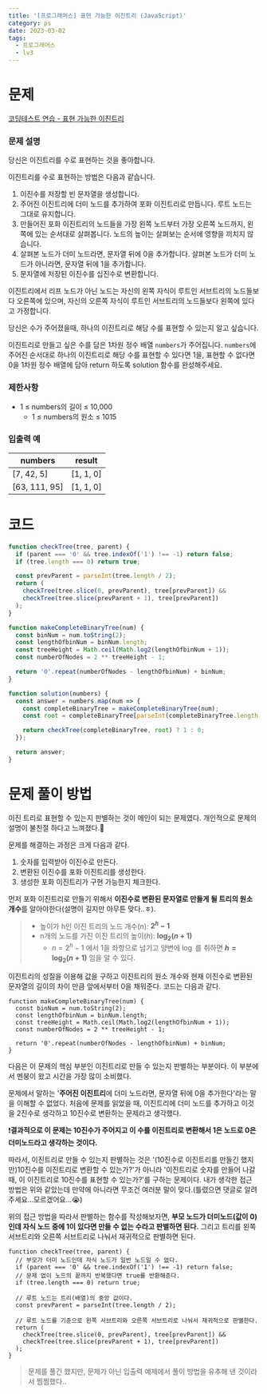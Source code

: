 ```yaml
---
title: '[프로그래머스] 표현 가능한 이진트리 (JavaScript)'
category: ps
date: 2023-03-02
tags:
  - 프로그래머스
  - lv3
---
```


# 문제

[코딩테스트 연습 - 표현 가능한 이진트리](https://school.programmers.co.kr/learn/courses/30/lessons/150367)

### 문제 설명

당신은 이진트리를 수로 표현하는 것을 좋아합니다.

이진트리를 수로 표현하는 방법은 다음과 같습니다.

1. 이진수를 저장할 빈 문자열을 생성합니다.
2. 주어진 이진트리에 더미 노드를 추가하여 포화 이진트리로 만듭니다. 루트 노드는 그대로 유지합니다.
3. 만들어진 포화 이진트리의 노드들을 가장 왼쪽 노드부터 가장 오른쪽 노드까지, 왼쪽에 있는 순서대로 살펴봅니다. 노드의 높이는 살펴보는 순서에 영향을 끼치지 않습니다.
4. 살펴본 노드가 더미 노드라면, 문자열 뒤에 0을 추가합니다. 살펴본 노드가 더미 노드가 아니라면, 문자열 뒤에 1을 추가합니다.
5. 문자열에 저장된 이진수를 십진수로 변환합니다.

이진트리에서 리프 노드가 아닌 노드는 자신의 왼쪽 자식이 루트인 서브트리의 노드들보다 오른쪽에 있으며, 자신의 오른쪽 자식이 루트인 서브트리의 노드들보다 왼쪽에 있다고 가정합니다.

당신은 수가 주어졌을때, 하나의 이진트리로 해당 수를 표현할 수 있는지 알고 싶습니다.

이진트리로 만들고 싶은 수를 담은 1차원 정수 배열 `numbers`가 주어집니다. `numbers`에 주어진 순서대로 하나의 이진트리로 해당 수를 표현할 수 있다면 1을, 표현할 수 없다면 0을 1차원 정수 배열에 담아 return 하도록 solution 함수를 완성해주세요.

### 제한사항

- 1 ≤ numbers의 길이 ≤ 10,000
  - 1 ≤ numbers의 원소 ≤ 1015

### 입출력 예

| numbers       | result    |
| ------------- | --------- |
| [7, 42, 5]    | [1, 1, 0] |
| [63, 111, 95] | [1, 1, 0] |

# 코드

```jsx
function checkTree(tree, parent) {
  if (parent === '0' && tree.indexOf('1') !== -1) return false;
  if (tree.length === 0) return true;

  const prevParent = parseInt(tree.length / 2);
  return (
    checkTree(tree.slice(0, prevParent), tree[prevParent]) &&
    checkTree(tree.slice(prevParent + 1), tree[prevParent])
  );
}

function makeCompleteBinaryTree(num) {
  const binNum = num.toString(2);
  const lengthOfbinNum = binNum.length;
  const treeHeight = Math.ceil(Math.log2(lengthOfbinNum + 1));
  const numberOfNodes = 2 ** treeHeight - 1;

  return '0'.repeat(numberOfNodes - lengthOfbinNum) + binNum;
}

function solution(numbers) {
  const answer = numbers.map(num => {
    const completeBinaryTree = makeCompleteBinaryTree(num);
    const root = completeBinaryTree[parseInt(completeBinaryTree.length / 2)];

    return checkTree(completeBinaryTree, root) ? 1 : 0;
  });

  return answer;
}
```

# 문제 풀이 방법

이진 트리로 표현할 수 있는지 판별하는 것이 메인이 되는 문제였다. 개인적으로 문제의 설명이 불친절 하다고 느껴졌다.🥲

문제를 해결하는 과정은 크게 다음과 같다.

1. 숫자를 입력받아 이진수로 만든다.
2. 변환된 이진수를 포화 이진트리를 생성한다.
3. 생성한 포화 이진트리가 구현 가능한지 체크한다.

먼저 포화 이진트리로 만들기 위해서 **이진수로 변환된 문자열로 만들게 될 트리의 원소 개수**를 알아야한다(설명이 길지만 아무튼 맞다..ㅎ).

> - 높이가 h인 이진 트리의 노드 개수($n$): **$2^h - 1$**
> - n개의 노드를 가진 이진 트리의 높이($h$): **$\log_{2}(n + 1)$**
>   - $n = 2^h - 1$ 에서 1을 좌항으로 넘기고 양변에 $\log$ 를 취하면 **$h = \log_{2}(n + 1)$** 임을 알 수 있다.

이진트리의 성질을 이용해 값을 구하고 이진트리의 원소 개수와 현재 이진수로 변환된 문자열의 길이의 차이 만큼 앞에서부터 0을 채워준다. 코드는 다음과 같다.

```tsx
function makeCompleteBinaryTree(num) {
  const binNum = num.toString(2);
  const lengthOfbinNum = binNum.length;
  const treeHeight = Math.ceil(Math.log2(lengthOfbinNum + 1));
  const numberOfNodes = 2 ** treeHeight - 1;

  return '0'.repeat(numberOfNodes - lengthOfbinNum) + binNum;
}
```

다음은 이 문제의 핵심 부분인 이진트리로 만들 수 있는지 판별하는 부분이다. 이 부분에서 멘붕이 왔고 시간을 가장 많이 소비했다.

문제에서 말하는 '**주어진 이진트리**에 더미 노드라면, 문자열 뒤에 0을 추가한다'라는 말을 이해할 수 없었다. 처음에 문제를 읽었을 때, 이진트리에 더미 노드를 추가하고 이것을 2진수로 생각하고 10진수로 변환하는 문제라고 생각했다.

❗️**결과적으로 이 문제는 10진수가 주어지고 이 수를 이진트리로 변환해서 1은 노드로 0은 더미노드라고 생각하는 것이다.**

따라서, 이진트리로 만들 수 있는지 판별하는 것은 '(10진수로 이진트리를 만들긴 했지만)10진수를 이진트리로 변환할 수 있는가?'가 아니라 '이진트리로 숫자를 만들어 나갈 때, 이 이진트리로 10진수를 표현할 수 있는가?'를 구하는 문제이다. 내가 생각한 접근 방법은 위와 같았는데 만약에 아니라면 무조건 여러분 말이 맞다.(틀렸으면 댓글로 알려주세요...모르겠어요...😭)

위의 접근 방법을 따라서 판별하는 함수를 작성해보자면, **부모 노드가 더미노드(값이 0)인데 자식 노드 중에 1이 있다면 만들 수 없는 수라고 판별하면 된다.** 그리고 트리를 왼쪽 서브트리와 오른쪽 서브트리로 나눠서 재귀적으로 판별하면 된다.

```tsx
function checkTree(tree, parent) {
  // 부모가 더미 노드인데 자식 노드가 일반 노드일 수 없다.
  if (parent === '0' && tree.indexOf('1') !== -1) return false;
  // 문제 없이 노드의 끝까지 반복했다면 true를 반환해준다.
  if (tree.length === 0) return true;

  // 루트 노드는 트리(배열)의 중앙 값이다.
  const prevParent = parseInt(tree.length / 2);

  // 루트 노드를 기준으로 왼쪽 서브트리와 오른쪽 서브트리로 나눠서 재귀적으로 판별한다.
  return (
    checkTree(tree.slice(0, prevParent), tree[prevParent]) &&
    checkTree(tree.slice(prevParent + 1), tree[prevParent])
  );
}
```

> 문제를 풀긴 했지만, 문제가 아닌 입출력 예제에서 풀이 방법을 유추해 낸 것이라서 찜찜했다..
